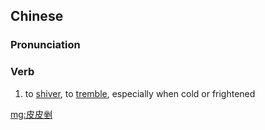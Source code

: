 ==Chinese==
{{zh-forms}}

===Pronunciation===
{{zh-pron
|mn=phî-phî-chhoah
|cat=v
}}

===Verb===
{{zh-verb}}

# {{lb|zh|Min Nan}} to [[shiver]], to [[tremble]], especially when cold or frightened

[[mg:皮皮剉]]